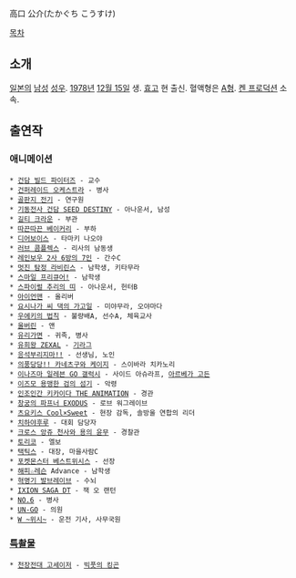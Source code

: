 高口 公介(たかぐち こうすけ)

[[목차]]

== 소개 ==
[[일본]]의 [[남성]] [[성우]]. [[1978년]] [[12월 15일]] 생. [[효고]] 현 출신. 혈액형은 [[A형]]. [[켄 프로덕션]] 소속.

== 출연작 ==
=== 애니메이션 ===
 * [[건담 빌드 파이터즈]] - 교수
 * [[건퍼레이드 오케스트라]] - 병사
 * [[골판지 전기]] - 연구원
 * [[기동전사 건담 SEED DESTINY]] - 아나운서, 남성
 * [[길티 크라운]] - 부관
 * [[따끈따끈 베이커리]] - 부하
 * [[디어보이스]] - 타마키 나오야
 * [[러브 콤플렉스]] - 리사의 남동생
 * [[레인보우 2사 6방의 7인]] - 간수C
 * [[멋진 탐정 라비린스]] - 남학생, 키타무라
 * [[스마일 프리큐어!]] - 남학생
 * [[스파이럴 추리의 띠]] - 아나운서, 헌터B
 * [[아이언맨/애니메이션|아이언맨]] - 올리버
 * [[요시나가 씨 댁의 가고일]] - 미야무라, 오야마다
 * [[우에키의 법칙]] - 불량배A, 선수A, 체육교사
 * [[울버린(마블 코믹스)/애니메이션|울버린]] - 앤
 * [[유리가면]] - 귀족, 병사
 * [[유희왕 ZEXAL]] - [[기라그]]
 * [[응석부리지마!!]] - 선생님, 노인
 * [[의풍당당!! 카네츠구와 케이지]] - 스이바라 치카노리
 * [[이나즈마 일레븐 GO 갤럭시]] - 사이드 아슈라프, [[아르베가 고든]]
 * [[이즈모 시리즈|이즈모 용맹한 검의 섬기]] - 악령
 * [[인조인간 키카이다 THE ANIMATION]] - 경관
 * [[창궁의 파프너 EXODUS]] - 로브 워그레이브
 * [[츠요키스|츠요키스 Cool×Sweet]] - 현장 감독, 솔방울 연합의 리더
 * [[치하야후루]] - 대회 담당자
 * [[크로스 앙쥬 천사와 용의 윤무]] - 경찰관
 * [[토리코]] - 엘보
 * [[택틱스]] - 대장, 마을사람C
 * [[포켓몬스터 베스트위시스]] - 선장
 * [[해피☆레슨]] Advance - 남학생
 * [[혁명기 발브레이브]] - 수뇌
 * [[IXION SAGA DT]] - 잭 오 랜턴
 * [[NO.6]] - 병사
 * [[UN-GO]] - 의원
 * [[W ~위시~]] - 운전 기사, 사무국원
=== [[특촬물]] ===
 * [[천장전대 고세이저]] - [[빅풋의 킹곤]]

